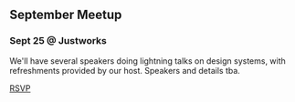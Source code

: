 
<Section id='next-event'>

## September Meetup

### Sept 25 @ Justworks

We'll have several speakers doing lightning talks on design systems, with refreshments provided by our host. Speakers and details tba.

[RSVP](https://www.meetup.com/NYC-Design-Systems-Coalition/events/264428092/ 'button')

</Section>

